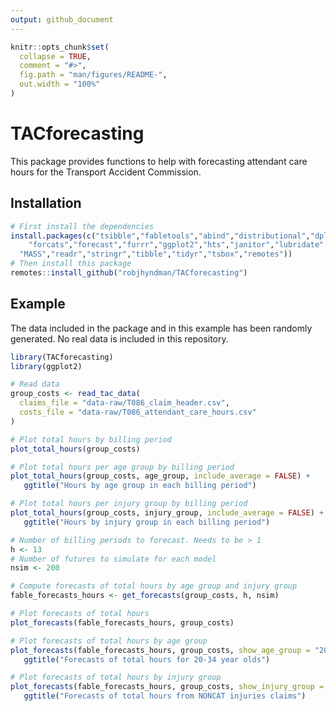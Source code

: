 ```yaml
---
output: github_document
---
```


<!-- README.md is generated from README.Rmd. Please edit that file -->

```r
knitr::opts_chunk$set(
  collapse = TRUE,
  comment = "#>",
  fig.path = "man/figures/README-",
  out.width = "100%"
)
```

# TACforecasting 

This package provides functions to help with forecasting attendant care hours for the Transport Accident Commission.

## Installation

```r
# First install the dependencies
install.packages(c("tsibble","fabletools","abind","distributional","dplyr",
	"forcats","forecast","furrr","ggplot2","hts","janitor","lubridate",
  "MASS","readr","stringr","tibble","tidyr","tsbox","remotes"))
# Then install this package
remotes::install_github("robjhyndman/TACforecasting")
```

## Example

The data included in the package and in this example has been randomly generated. No real data is included in this repository.

```r
library(TACforecasting)
library(ggplot2)
```

```r
# Read data
group_costs <- read_tac_data(
  claims_file = "data-raw/T086_claim_header.csv",
  costs_file = "data-raw/T086_attendant_care_hours.csv"
)
```

```r
# Plot total hours by billing period
plot_total_hours(group_costs)

# Plot total hours per age group by billing period
plot_total_hours(group_costs, age_group, include_average = FALSE) +
   ggtitle("Hours by age group in each billing period")

# Plot total hours per injury group by billing period
plot_total_hours(group_costs, injury_group, include_average = FALSE) +
   ggtitle("Hours by injury group in each billing period")

# Number of billing periods to forecast. Needs to be > 1
h <- 13
# Number of futures to simulate for each model
nsim <- 200

# Compute forecasts of total hours by age group and injury group
fable_forecasts_hours <- get_forecasts(group_costs, h, nsim)
```

```r
# Plot forecasts of total hours
plot_forecasts(fable_forecasts_hours, group_costs)

# Plot forecasts of total hours by age group
plot_forecasts(fable_forecasts_hours, group_costs, show_age_group = "20-34") +
   ggtitle("Forecasts of total hours for 20-34 year olds")

# Plot forecasts of total hours by injury group
plot_forecasts(fable_forecasts_hours, group_costs, show_injury_group = "NONCAT") +
   ggtitle("Forecasts of total hours from NONCAT injuries claims")
```

